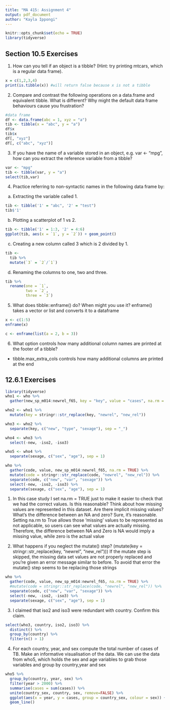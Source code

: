 ```yaml
---
title: "MA 415: Assignment 4"
output: pdf_document
author: "Kayla Ippongi"
---
```


```r
knitr::opts_chunk$set(echo = TRUE)
library(tidyverse)
```

## Section 10.5 Exercises 
1. How can you tell if an object is a tibble? (Hint: try printing mtcars, which is a regular data frame).
```r
x = c(1,2,3,4)
print(is.tibble(x)) #will return false because x is not a tibble
```

2. Compare and contrast the following operations on a data.frame and equivalent tibble. What is different? Why might the default data frame behaviours cause you frustration?
\begin{itemize}
\item data frames seem to return values in levels 
\item while a tibble returns the actual x value 
\end{itemize}
```r
#data frame
df <- data.frame(abc = 1, xyz = "a")
tib <- tibble(x = "abc", y = "a")
df$x
tib$x
df[, "xyz"]
df[, c("abc", "xyz")]
```
3. If you have the name of a variable stored in an object, e.g. var <- "mpg", how can you extract the reference variable from a tibble?
```r
var <- "mpg"
tib <- tibble(var, y = "a")
select(tib,var)

```

4. Practice referring to non-syntactic names in the following data frame by:

a) Extracting the variable called 1.
```r
tib <- tibble('1' = "abc", '2' = "test")
tib$'1'
```

b) Plotting a scatterplot of 1 vs 2.
```r
tib <- tibble('1' = 1:3, '2' = 4:6)
ggplot(tib, aes(x = `1`, y = `2`)) + geom_point()
```

c) Creating a new column called 3 which is 2 divided by 1.
```r
tib <-
  tib %>%
  mutate(`3` = `2`/`1`)
```

d) Renaming the columns to one, two and three.
```r
tib %>%
  rename(one = `1`,
         two = `2`,
         three = `3`)
```

5. What does tibble::enframe() do? When might you use it?
enframe() takes a vector or list and converts it to a dataframe 
```r
x <- c(1:5)
enframe(x)

c <- enframe(list(a = 2, b = 3))
```

6. What option controls how many additional column names are printed at the footer of a tibble?
- tibble.max_extra_cols controls how many additional columns are printed at the end 


## 12.6.1 Exercises
```r
library(tidyverse)
who1 <- who %>% 
  gather(new_sp_m014:newrel_f65, key = "key", value = "cases", na.rm = TRUE)

who2 <- who1 %>% 
  mutate(key = stringr::str_replace(key, "newrel", "new_rel"))

who3 <- who2 %>% 
  separate(key, c("new", "type", "sexage"), sep = "_")

who4 <- who3 %>% 
  select(-new, -iso2, -iso3)

who5 <- who4 %>% 
  separate(sexage, c("sex", "age"), sep = 1)

who %>%
  gather(code, value, new_sp_m014:newrel_f65, na.rm = TRUE) %>% 
  mutate(code = stringr::str_replace(code, "newrel", "new_rel")) %>%
  separate(code, c("new", "var", "sexage")) %>% 
  select(-new, -iso2, -iso3) %>% 
  separate(sexage, c("sex", "age"), sep = 1)
```

1. In this case study I set na.rm = TRUE just to make it easier to check that we had the correct values. Is this reasonable? Think about how missing values are represented in this dataset. Are there implicit missing values? What’s the difference between an NA and zero?
Sure, it's reasonable. Setting na.rm to True allows those 'missing' values to be represented as not applicable, so users can see
what values are actually missing. Therefore, the difference between NA and Zero is NA would imply a missing value, while zero is the 
actual value 

2. What happens if you neglect the mutate() step? (mutate(key = stringr::str_replace(key, "newrel", "new_rel")))
If the mutate step is skipped, the missing data set values are not properly replaced and you're given an error message
similar to before. To avoid that error the mutate() step seems to be replacing those strings
```r
who %>%
  gather(code, value, new_sp_m014:newrel_f65, na.rm = TRUE) %>% 
  #mutate(code = stringr::str_replace(code, "newrel", "new_rel")) %>%
  separate(code, c("new", "var", "sexage")) %>% 
  select(-new, -iso2, -iso3) %>% 
  separate(sexage, c("sex", "age"), sep = 1)
```

3. I claimed that iso2 and iso3 were redundant with country. Confirm this claim.
```r
select(who3, country, iso2, iso3) %>%
  distinct() %>%
  group_by(country) %>%
  filter(n() > 1)
```

4. For each country, year, and sex compute the total number of cases of TB. Make an informative visualisation of the data.
We can use the data from who5, which holds the sex and age variables to grab those variables and group by 
country,year and sex 
```r
who5 %>%
  group_by(country, year, sex) %>%
  filter(year > 2000) %>%
  summarise(cases = sum(cases)) %>%
  unite(country_sex, country, sex, remove=FALSE) %>%
  ggplot(aes(x = year, y = cases, group = country_sex, colour = sex)) +
  geom_line()
```